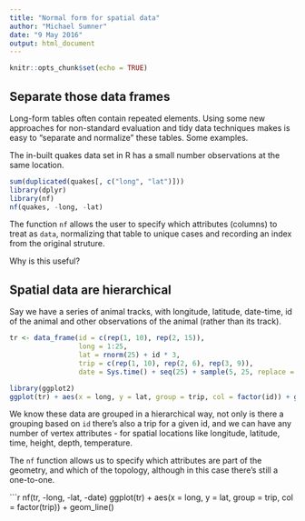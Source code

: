 ```yaml
---
title: "Normal form for spatial data"
author: "Michael Sumner"
date: "9 May 2016"
output: html_document
---
```


```r
knitr::opts_chunk$set(echo = TRUE)
```

## Separate those data frames

Long-form tables often contain repeated elements. Using some new approaches for non-standard evaluation and tidy data techniques makes is easy to "separate and normalize" these tables. Some examples. 

The in-built quakes data set in R has a small number observations at the same location. 

```r
sum(duplicated(quakes[, c("long", "lat")]))
library(dplyr)
library(nf)
nf(quakes, -long, -lat)
```

The function `nf` allows the user to specify which attributes (columns) to treat as `data`, normalizing that table to unique cases and recording an index from the original struture. 

Why is this useful? 

## Spatial data are hierarchical

Say we have a series of animal tracks, with longitude, latitude, date-time, id of the animal and other observations of the animal (rather than its track). 

```r
tr <- data_frame(id = c(rep(1, 10), rep(2, 15)), 
                 long = 1:25, 
                 lat = rnorm(25) + id * 3, 
                 trip = c(rep(1, 10), rep(2, 6), rep(3, 9)), 
                 date = Sys.time() + seq(25) + sample(5, 25, replace = TRUE))

library(ggplot2)
ggplot(tr) + aes(x = long, y = lat, group = trip, col = factor(id)) + geom_line() + aes(x = long, y = lat, label = format(date, "%M:%S")) + geom_text()

```

We know these data are grouped in a hierarchical way, not only is there a grouping based on `id` there's also a trip for a given id, and we can have any number of vertex attributes - for spatial locations like longitude, latitude, time, height, depth, temperature. 

The `nf` function allows us to specify which attributes are part of the geometry, and which of the topology, although in this case there's still a one-to-one. 


```r
nf(tr, -long, -lat, -date)
ggplot(tr) + aes(x = long, y = lat, group = trip, col = factor(trip)) + geom_line()
